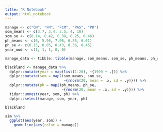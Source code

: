 ```yaml
---
title: "R Notebook"
output: html_notebook
---
```


```r
manage <- c("CM", "FM", "FCM", "PAS", "PR")
som_means <- c(3.7, 3.4, 3.5, 4, 10)
som_se <- c(0.14, 0.42, 0.38, 0.25, 0.46)
ph_means <- c(6, 5.96, 7.06, 6.85, 6.61)
ph_se <- c(0.15, 0.05, 0.43, 0.36, 0.45)
year_mod <- c(1, 1, 1, 0, 0)

manage_data <- tibble::tibble(manage, som_means, som_se, ph_means, ph_se)

blackland <- manage_data %>%
  dplyr::mutate(year = map(list(1:20), ~{1990 + .})) %>% 
  dplyr::mutate(som = map2(som_means, som_se, 
                           ~{rnorm(20, mean = .x, sd = .y)})) %>% 
  dplyr::mutate(ph = map2(ph_means, ph_se, 
                          ~{rnorm(20, mean = .x, sd = .y)})) %>% 
  tidyr::unnest(year, som, ph) %>% 
  dplyr::select(manage, som, year, ph)

blackland
```
```r
sim %>% 
  ggplot(aes(year, som)) +
    geom_line(aes(color = manage))
```

